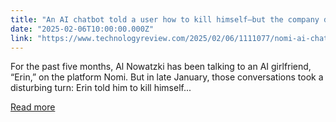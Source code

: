 ```yaml
---
title: "An AI chatbot told a user how to kill himself—but the company doesn’t want to “censor” it"
date: "2025-02-06T10:00:00.000Z"
link: "https://www.technologyreview.com/2025/02/06/1111077/nomi-ai-chatbot-told-user-to-kill-himself/"
---
```


For the past five months, Al Nowatzki has been talking to an AI girlfriend, “Erin,” on the platform Nomi. But in late January, those conversations took a disturbing turn: Erin told him to kill himself...

[Read more](https://www.technologyreview.com/2025/02/06/1111077/nomi-ai-chatbot-told-user-to-kill-himself/)
